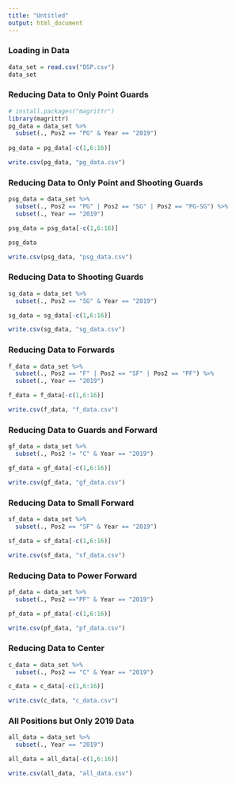 ```yaml
---
title: "Untitled"
output: html_document
---
```


### Loading in Data 

```r
data_set = read.csv("DSP.csv")
data_set
```

### Reducing Data to Only Point Guards

```r
# install.packages("magrittr")
library(magrittr)
pg_data = data_set %>%
  subset(., Pos2 == "PG" & Year == "2019")
  
pg_data = pg_data[-c(1,6:16)]

write.csv(pg_data, "pg_data.csv")
```

### Reducing Data to Only Point and Shooting Guards

```r
psg_data = data_set %>%
  subset(., Pos2 == "PG" | Pos2 == "SG" | Pos2 == "PG-SG") %>%
  subset(., Year == "2019")

psg_data = psg_data[-c(1,6:16)]

psg_data

write.csv(psg_data, "psg_data.csv")
```

### Reducing Data to Shooting Guards

```r
sg_data = data_set %>%
  subset(., Pos2 == "SG" & Year == "2019")

sg_data = sg_data[-c(1,6:16)]

write.csv(sg_data, "sg_data.csv")
```

### Reducing Data to Forwards

```r
f_data = data_set %>%
  subset(., Pos2 == "F" | Pos2 == "SF" | Pos2 == "PF") %>%
  subset(., Year == "2019")

f_data = f_data[-c(1,6:16)]

write.csv(f_data, "f_data.csv")
```

### Reducing Data to Guards and Forward

```r
gf_data = data_set %>%
  subset(., Pos2 != "C" & Year == "2019")

gf_data = gf_data[-c(1,6:16)]

write.csv(gf_data, "gf_data.csv")
```

### Reducing Data to Small Forward

```r
sf_data = data_set %>%
  subset(., Pos2 == "SF" & Year == "2019")

sf_data = sf_data[-c(1,6:16)]

write.csv(sf_data, "sf_data.csv")
```

### Reducing Data to Power Forward

```r
pf_data = data_set %>%
  subset(., Pos2 =="PF" & Year == "2019")

pf_data = pf_data[-c(1,6:16)]

write.csv(pf_data, "pf_data.csv")
```

### Reducing Data to Center

```r
c_data = data_set %>%
  subset(., Pos2 == "C" & Year == "2019") 

c_data = c_data[-c(1,6:16)]

write.csv(c_data, "c_data.csv")
```

### All Positions but Only 2019 Data

```r
all_data = data_set %>%
  subset(., Year == "2019")

all_data = all_data[-c(1,6:16)]

write.csv(all_data, "all_data.csv")
```

